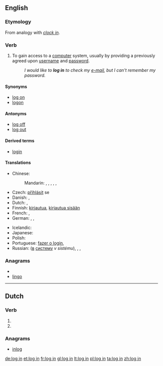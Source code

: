 {{also|-login|login|lögin}}
==English==
{{wikipedia}}

===Etymology===
From analogy with ''[[clock in]]''.

===Verb===
{{en-verb|inf=to [[log]] [[in]]|logs in|logging in|logged in}}

# {{computing}} To gain access to a [[computer]] system, usually by providing a previously agreed upon [[username]] and [[password]].
#: ''I would like to '''log in''' to check my [[e-mail]], but I can't remember my password.''

====Synonyms====
* [[log on]]
* [[logon]]

====Antonyms====
* [[log off]]
* [[log out]]

====Derived terms====
* [[login]]

====Translations====
{{trans-top|gain access to a computer system}}
* Chinese:
*: Mandarin: {{t-|cmn|記入|sc=Hani}},  {{t|cmn|记入|tr=jìrù|sc=Hani}},  {{t|cmn|登錄|sc=Hani}},  {{t|cmn|登录|tr=dēnglù|sc=Hani}},  {{t|cmn|簽入|sc=Hani}},  {{t|cmn|签入|tr=qiānrù|sc=Hani}}
* Czech: [[přihlásit]] se
* Danish: {{t|da|logge ind}},  {{t|da|logge på}}
* Dutch: {{t+|nl|aanmelden}},  {{t-|nl|inloggen}}
* Finnish: [[kirjautua]], [[kirjautua sisään]]
* French: {{t+|fr|identifier|alt=s'identifier}},  {{t+|fr|connecter|alt=se connecter}}
* German: {{t+|de|anmelden|alt=sich anmelden}},  {{t+|de|einloggen|alt=sich einloggen}},  {{t+|de|einloggen}}
{{trans-mid}}
* Icelandic: {{t|is|skrá inn}}
* Japanese: {{t+|ja|ログイン|alt=ログインする|tr=roguin-surú}}
* Polish: {{t+|pl|zalogować się}}
* Portuguese: [[fazer o login]],  {{t+|pt|entrar}}
* Russian: {{t+|ru|войти|tr=vojtí}} ([[в]] [[система|систему]] ''v sistému''),  {{t|ru|подсоединиться|tr=podsojedinít'sja}},  {{t|ru|подключиться|tr=podključít'sja}},  {{t|ru|зарегистрироваться|tr=zaregistrírovat'sja}}
{{trans-bottom}}

===Anagrams===
* {{alphagram|gilno}}
* [[lingo#English|lingo]]

----

==Dutch==

===Verb===
{{infl|nl}}

# {{nl-verb-form|p=1|n=sg|t=pres|m=ind|inloggen}}
# {{nl-verb-form|m=imp|inloggen}}

===Anagrams===
* [[inlog#Dutch|inlog]]

[[de:log in]]
[[et:log in]]
[[fr:log in]]
[[gl:log in]]
[[lt:log in]]
[[pl:log in]]
[[ta:log in]]
[[zh:log in]]